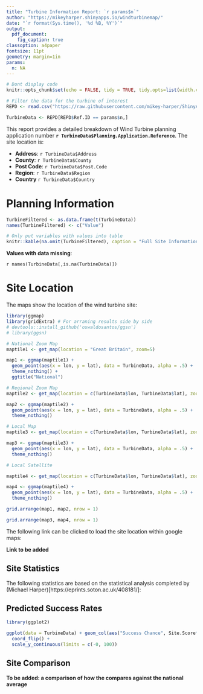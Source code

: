 ```yaml
---
title: "Turbine Information Report: `r params$n`"
author: "https://mikeyharper.shinyapps.io/windturbinemap/"
date: "`r format(Sys.time(), '%d %B, %Y')`"
output: 
  pdf_document:
    fig_caption: true
classoption: a4paper
fontsize: 11pt
geometry: margin=1in
params:
  n: NA
---
```


```r

# Dont display code
knitr::opts_chunk$set(echo = FALSE, tidy = TRUE, tidy.opts=list(width.cutoff=60), comment = ">")

# Filter the data for the turbine of interest
REPD <- read.csv("https://raw.githubusercontent.com/mikey-harper/ShinyApps/master/WindTurbineMapUK/TurbineAllData.csv", stringsAsFactors = FALSE)

TurbineData <- REPD[REPD$Ref.ID == params$n,]
```

This report provides a detailed breakdown of Wind Turbine planning application number **`r TurbineData$Planning.Application.Reference`**. The site location is:

- **Address**:   `r TurbineData$Address`
- **County**:    `r TurbineData$County`
- **Post Code**: `r TurbineData$Post.Code`
- **Region**:    `r TurbineData$Region`
- **Country**    `r TurbineData$Country`

# Planning Information

```r

TurbineFiltered <- as.data.frame(t(TurbineData))
names(TurbineFiltered) <- c("Value")

# Only put variables with values into table
knitr::kable(na.omit(TurbineFiltered), caption = "Full Site Information")
```

**Values with data missing**:

`r names(TurbineData[,is.na(TurbineData)])`

# Site Location

The maps show the location of the wind turbine site:

```r
library(ggmap)
library(gridExtra) # For arraning results side by side
# devtools::install_github('oswaldosantos/ggsn')
# library(ggsn)

# National Zoom Map
maptile1 <- get_map(location = "Great Britain", zoom=5)

map1 <- ggmap(maptile1) +
  geom_point(aes(x = lon, y = lat), data = TurbineData, alpha = .5) +
  theme_nothing() +
  ggtitle("National")

# Regional Zoom Map
maptile2 <- get_map(location = c(TurbineData$lon, TurbineData$lat), zoom = 10)

map2 <- ggmap(maptile2) +
  geom_point(aes(x = lon, y = lat), data = TurbineData, alpha = .5) +
  theme_nothing()

# Local Map
maptile3 <- get_map(location = c(TurbineData$lon, TurbineData$lat), zoom = 12)

map3 <- ggmap(maptile3) +
  geom_point(aes(x = lon, y = lat), data = TurbineData, alpha = .5) +
  theme_nothing()

# Local Satellite

maptile4 <- get_map(location = c(TurbineData$lon, TurbineData$lat), zoom = 12, maptype = "satellite", source = "google")

map4 <- ggmap(maptile4) +
  geom_point(aes(x = lon, y = lat), data = TurbineData, alpha = .5) +
  theme_nothing()

grid.arrange(map1, map2, nrow = 1)
```

```r

grid.arrange(map3, map4, nrow = 1)

```

The following link can be clicked to load the site location within google maps: 

**Link to be added**

## Site Statistics

The following statistics are based on the statistical analysis completed by (Michael Harper)[https://eprints.soton.ac.uk/408181/]: 

## Predicted Success Rates

```r
library(ggplot2)

ggplot(data = TurbineData) + geom_col(aes("Success Chance", Site.Score*100)) +
  coord_flip() +
  scale_y_continuous(limits = c(-0, 100))

```


## Site Comparison##

**To be added: a comparison of how the compares against the national average**


